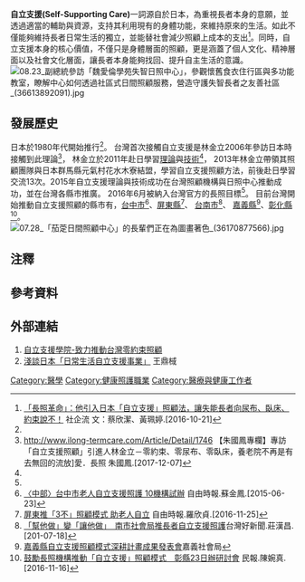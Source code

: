 {{Medical}}
'''自立支援(Self-Supporting Care)'''一詞源自於日本，為重視長者本身的意願，並透過適當的輔助與資源，支持其利用現有的身體功能，來維持原來的生活。如此不僅能夠維持長者日常生活的獨立，並能替社會減少照顧上成本的支出<ref name="長照革命">[http://www.seinsights.asia/article/3289/3274/4394 「長照革命」：他引入日本「自立支援」照顧法，讓失能長者向尿布、臥床、約束說不！] {{Wayback|url=http://www.seinsights.asia/article/3289/3274/4394 |date=20201127123945 }}社企流 文：蔡欣潔、黃珮婷.[2016-10-21]</ref>。同時，自立支援本身的核心價值，不僅只是身體層面的照顧，更是涵蓋了個人文化、精神層面以及社會文化層面，讓長者本身能夠找回、提升自主生活的意識。
[[File:08.23_副總統參訪「魏愛倫學苑失智日照中心」，參觀懷舊食衣住行區與多功能教室，瞭解中心如何透過社區式日間照顧服務，營造守護失智長者之友善社區_(36613892091).jpg|thumb]]

==發展歷史==
日本於1980年代開始推行<ref name="長照革命"/>。
台灣首次接觸自立支援是林金立{{notetag|「同仁仁愛之家」董事長，台灣自立支援學院創辦人，全方位照顧實務聯盟召集人}}2006年參訪日本時接觸到此理論<ref>http://www.ilong-termcare.com/Article/Detail/1746 {{Wayback|url=http://www.ilong-termcare.com/Article/Detail/1746 |date=20210117222709 }} 【朱國鳳專欄】專訪「自立支援照顧」引進人林金立－零約束、零尿布、零臥床，養老院不再是有去無回的流放]愛．長照 朱國鳳.[2017-12-07]</ref>，
林金立於2011年赴日學習[[理論|理論]]與[[技術|技術]]<ref name="長照革命"/>，
2013年林金立帶領其照顧團隊與日本群馬縣元氣村花水木寮結盟，學習自立支援照顧方法，前後赴日學習交流13次。2015年自立支援理論與技術成功在台灣照顧機構與日照中心推動成功，並在台灣各縣市推廣。
2016年6月被納入台灣官方的長照目標<ref name="長照革命"/>。
目前台灣開始推動自立支援照顧的縣市有，[[臺中市|台中市]]<ref>[http://news.ltn.com.tw/news/local/paper/891597 〈中部〉台中市老人自立支援照護 10機構試辦] {{Wayback|url=http://news.ltn.com.tw/news/local/paper/891597 |date=20190102024610 }}自由時報.蘇金鳳.[2015-06-23]</ref>、[[屏東縣|屏東縣]]<ref>[http://news.ltn.com.tw/news/life/breakingnews/1897672 屏東推「3不」照顧模式 助老人自立] {{Wayback|url=http://news.ltn.com.tw/news/life/breakingnews/1897672 |date=20181127231403 }}自由時報.羅欣貞.[2016-11-25]</ref>、
[[臺南市|台南市]]<ref>[http://www.taiwanhot.net/?p=476235 「幫他做」變「讓他做」　南市社會局推長者自立支援照護]台灣好新聞.莊漢昌.[201-07-18]</ref>、
[[嘉義縣|嘉義縣]]<ref>[https://sabcc.cyhg.gov.tw/News_Content.aspx?n=DC151DCEAD830B3C&sms=364C064492E0BA24&s=768367D8987007F4# 嘉義縣自立支援照顧模式深耕計畫成果發表會]嘉義社會局</ref>、[[彰化縣|彰化縣]]<ref>[http://www.peoplenews.tw/news/ddc6227f-f2d9-4ccf-b769-ac5f8b75e7b0 鼓勵長照機構推動「自立支援」照顧模式　彰縣23日辦研討會] {{Wayback|url=http://www.peoplenews.tw/news/ddc6227f-f2d9-4ccf-b769-ac5f8b75e7b0 |date=20180216123718 }}民報.陳婉真.[2016-11-16]</ref>。
[[File:07.28_「茄萣日間照顧中心」的長輩們正在為圖畫著色_(36170877566).jpg|thumb]]

== 注釋 ==
{{notefoot}}

==參考資料==
{{reflist|2}}

==外部連結==
#[https://www.facebook.com/kaigoshokunin/ 自立支援學院-致力推動台灣零約束照顧]
#[http://www.oldpeople.org.tw/ImgOldPeopleOrg/20141221155843.pdf 淺談日本「日常生活自立支援事業」] 王鼎棫

[[Category:醫學|Category:醫學]]
[[Category:健康照護職業|Category:健康照護職業]]
[[Category:醫療與健康工作者|Category:醫療與健康工作者]]
